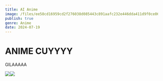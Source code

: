 ```yaml
---
title: AI Anime
image: /files/ee58cd16959cd2f276038d085443c891aafc232e446dda411d9f0ce06e0c274a.png
publish: true
genre: Anime
date: 2024-07-19
---
```

# ANIME CUYYYY

GILAAAAA

![](https://raw.githubusercontent.com/gawrarr/coba/main/files/ee58cd16959cd2f276038d085443c891aafc232e446dda411d9f0ce06e0c274a.png)![](https://raw.githubusercontent.com/gawrarr/coba/main/files/kacamata-glass.png)
